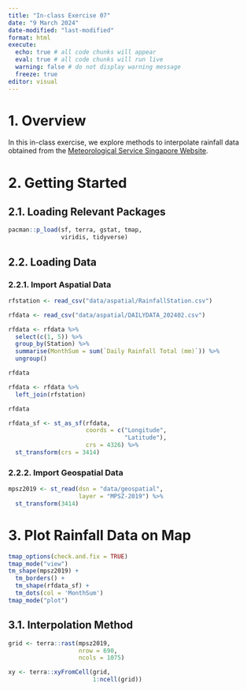 ```yaml
---
title: "In-class Exercise 07"
date: "9 March 2024"
date-modified: "last-modified"
format: html
execute: 
  echo: true # all code chunks will appear
  eval: true # all code chunks will run live
  warning: false # do not display warning message
  freeze: true
editor: visual
---
```


# 1. Overview
In this in-class exercise, we explore methods to interpolate rainfall data obtained from the [Meteorological Service Singapore Website](https://www.weather.gov.sg/climate-historical-daily/).

# 2. Getting Started

## 2.1. Loading Relevant Packages
```r
pacman::p_load(sf, terra, gstat, tmap,
               viridis, tidyverse)
```

## 2.2. Loading Data

### 2.2.1. Import Aspatial Data
```r
rfstation <- read_csv("data/aspatial/RainfallStation.csv")
```

```r
rfdata <- read_csv("data/aspatial/DAILYDATA_202402.csv")
```

```r
rfdata <- rfdata %>%
  select(c(1, 5)) %>%
  group_by(Station) %>%
  summarise(MonthSum = sum(`Daily Rainfall Total (mm)`)) %>%
  ungroup()

rfdata
```

```r
rfdata <- rfdata %>%
  left_join(rfstation)

rfdata
```

```r
rfdata_sf <- st_as_sf(rfdata,
                      coords = c("Longitude",
                                 "Latitude"),
                      crs = 4326) %>%
  st_transform(crs = 3414)
```


### 2.2.2. Import Geospatial Data
```r
mpsz2019 <- st_read(dsn = "data/geospatial",
                    layer = "MPSZ-2019") %>%
  st_transform(3414)
```

# 3. Plot Rainfall Data on Map

```r
tmap_options(check.and.fix = TRUE)
tmap_mode("view")
tm_shape(mpsz2019) +
  tm_borders() +
  tm_shape(rfdata_sf) +
  tm_dots(col = 'MonthSum')
tmap_mode("plot")
```

## 3.1. Interpolation Method

```r
grid <- terra::rast(mpsz2019,
                    nrow = 690,
                    ncols = 1075)

xy <- terra::xyFromCell(grid,
                        1:ncell(grid))
```









